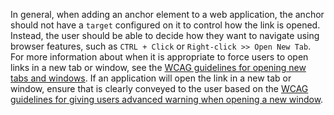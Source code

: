 In general, when adding an anchor element to a web application, the anchor should not have a `target` configured on it to control how the link is opened.
Instead, the user should be able to decide how they want to navigate using browser features, such as `CTRL + Click` or `Right-click >> Open New Tab`. For more information
about when it is appropriate to force users to open links in a new tab or window, see the [WCAG guidelines for opening new tabs and windows](https://www.w3.org/TR/WCAG20-TECHS/G200.html).
If an application will open the link in a new tab or window, ensure that is clearly conveyed to the user based on the
[WCAG guidelines for giving users advanced warning when opening a new window](https://www.w3.org/TR/WCAG20-TECHS/G201.html).
